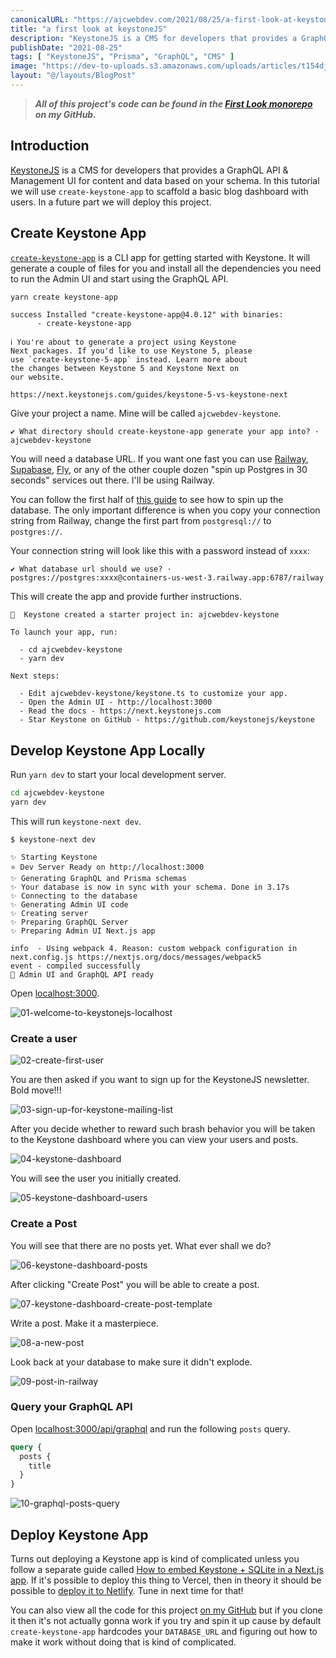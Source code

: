 ```yaml
---
canonicalURL: "https://ajcwebdev.com/2021/08/25/a-first-look-at-keystonejs/"
title: "a first look at keystoneJS"
description: "KeystoneJS is a CMS for developers that provides a GraphQL API & Management UI for content and data based on your schema."
publishDate: "2021-08-25"
tags: [ "KeystoneJS", "Prisma", "GraphQL", "CMS" ]
image: "https://dev-to-uploads.s3.amazonaws.com/uploads/articles/t154djw4rn2nk4xs5o59.png"
layout: "@/layouts/BlogPost"
---
```


> ___All of this project's code can be found in the [First Look monorepo](https://github.com/ajcwebdev/a-first-look/tree/main/backend/keystonejs/) on my GitHub.___

## Introduction

[KeystoneJS](https://keystonejs.com/) is a CMS for developers that provides a GraphQL API & Management UI for content and data based on your schema. In this tutorial we will use `create-keystone-app` to scaffold a basic blog dashboard with users. In a future part we will deploy this project.

## Create Keystone App

[`create-keystone-app`](https://github.com/keystonejs/create-keystone-app) is a CLI app for getting started with Keystone. It will generate a couple of files for you and install all the dependencies you need to run the Admin UI and start using the GraphQL API.

```bash
yarn create keystone-app
```

```
success Installed "create-keystone-app@4.0.12" with binaries:
      - create-keystone-app

ℹ️ You're about to generate a project using Keystone
Next packages. If you'd like to use Keystone 5, please
use `create-keystone-5-app` instead. Learn more about
the changes between Keystone 5 and Keystone Next on
our website.

https://next.keystonejs.com/guides/keystone-5-vs-keystone-next​
```

Give your project a name. Mine will be called `ajcwebdev-keystone`.

```
✔ What directory should create-keystone-app generate your app into? · ajcwebdev-keystone
```

You will need a database URL. If you want one fast you can use [Railway](https://railway.app/), [Supabase](https://supabase.io/), [Fly](https://fly.io/), or any of the other couple dozen "spin up Postgres in 30 seconds" services out there. I'll be using Railway.

You can follow the first half of [this guide](https://ajcwebdev.com/2021/07/17/a-first-look-at-postgraphile-with-railway) to see how to spin up the database. The only important difference is when you copy your connection string from Railway, change the first part from `postgresql://` to `postgres://`.

Your connection string will look like this with a password instead of `xxxx`:

```
✔ What database url should we use? · postgres://postgres:xxxx@containers-us-west-3.railway.app:6787/railway
```

This will create the app and provide further instructions.

```
🎉  Keystone created a starter project in: ajcwebdev-keystone

To launch your app, run:

  - cd ajcwebdev-keystone
  - yarn dev

Next steps:

  - Edit ajcwebdev-keystone/keystone.ts to customize your app.
  - Open the Admin UI - ​http://localhost:3000​
  - Read the docs - ​https://next.keystonejs.com​
  - Star Keystone on GitHub - https://github.com/keystonejs/keystone​
```

## Develop Keystone App Locally

Run `yarn dev` to start your local development server.

```bash
cd ajcwebdev-keystone
yarn dev
```

This will run `keystone-next dev`.

```
$ keystone-next dev

✨ Starting Keystone
⭐️ Dev Server Ready on http://localhost:3000
✨ Generating GraphQL and Prisma schemas
✨ Your database is now in sync with your schema. Done in 3.17s
✨ Connecting to the database
✨ Generating Admin UI code
✨ Creating server
✨ Preparing GraphQL Server
✨ Preparing Admin UI Next.js app

info  - Using webpack 4. Reason: custom webpack configuration in next.config.js https://nextjs.org/docs/messages/webpack5
event - compiled successfully
👋 Admin UI and GraphQL API ready
```

Open [localhost:3000](http://localhost:3000).

![01-welcome-to-keystonejs-localhost](https://dev-to-uploads.s3.amazonaws.com/uploads/articles/0jq96e0axkl9t12800hj.png)

### Create a user

![02-create-first-user](https://dev-to-uploads.s3.amazonaws.com/uploads/articles/vrqf1v1ld3k0mvu4wf0c.png)

You are then asked if you want to sign up for the KeystoneJS newsletter. Bold move!!!

![03-sign-up-for-keystone-mailing-list](https://dev-to-uploads.s3.amazonaws.com/uploads/articles/ssogwju2fktos0x5hgz0.png)

After you decide whether to reward such brash behavior you will be taken to the Keystone dashboard where you can view your users and posts.

![04-keystone-dashboard](https://dev-to-uploads.s3.amazonaws.com/uploads/articles/m6ilf2nijrwa7xokwb8f.png)

You will see the user you initially created.

![05-keystone-dashboard-users](https://dev-to-uploads.s3.amazonaws.com/uploads/articles/ubli8yfm6l6dqta0mycc.png)

### Create a Post

You will see that there are no posts yet. What ever shall we do?

![06-keystone-dashboard-posts](https://dev-to-uploads.s3.amazonaws.com/uploads/articles/q2wp4vkyrynrh6wv82e9.png)

After clicking "Create Post" you will be able to create a post.

![07-keystone-dashboard-create-post-template](https://dev-to-uploads.s3.amazonaws.com/uploads/articles/x392bth7vb710agr2x2c.png)

Write a post. Make it a masterpiece.

![08-a-new-post](https://dev-to-uploads.s3.amazonaws.com/uploads/articles/om435cg30kg38oejah5g.png)

Look back at your database to make sure it didn't explode.

![09-post-in-railway](https://dev-to-uploads.s3.amazonaws.com/uploads/articles/g8j1q9un113ke4bguros.png)

### Query your GraphQL API

Open [localhost:3000/api/graphql](http://localhost:3000/api/graphql) and run the following `posts` query.

```graphql
query {
  posts {
    title
  }
}
```

![10-graphql-posts-query](https://dev-to-uploads.s3.amazonaws.com/uploads/articles/g6ze9l44gewfzo1h5nhy.png)

## Deploy Keystone App

Turns out deploying a Keystone app is kind of complicated unless you follow a separate guide called [How to embed Keystone + SQLite in a Next.js app](https://keystonejs.com/docs/walkthroughs/embedded-mode-with-sqlite-nextjs#bonus-deploy-to-vercel). If it's possible to deploy this thing to Vercel, then in theory it should be possible to [deploy it to Netlify](https://www.netlify.com/blog/2020/11/30/how-to-deploy-next.js-sites-to-netlify/). Tune in next time for that!

You can also view all the code for this project [on my GitHub](https://github.com/ajcwebdev/ajcwebdev-keystone) but if you clone it then it's not actually gonna work if you try and spin it up cause by default `create-keystone-app` hardcodes your `DATABASE_URL` and figuring out how to make it work without doing that is kind of complicated.